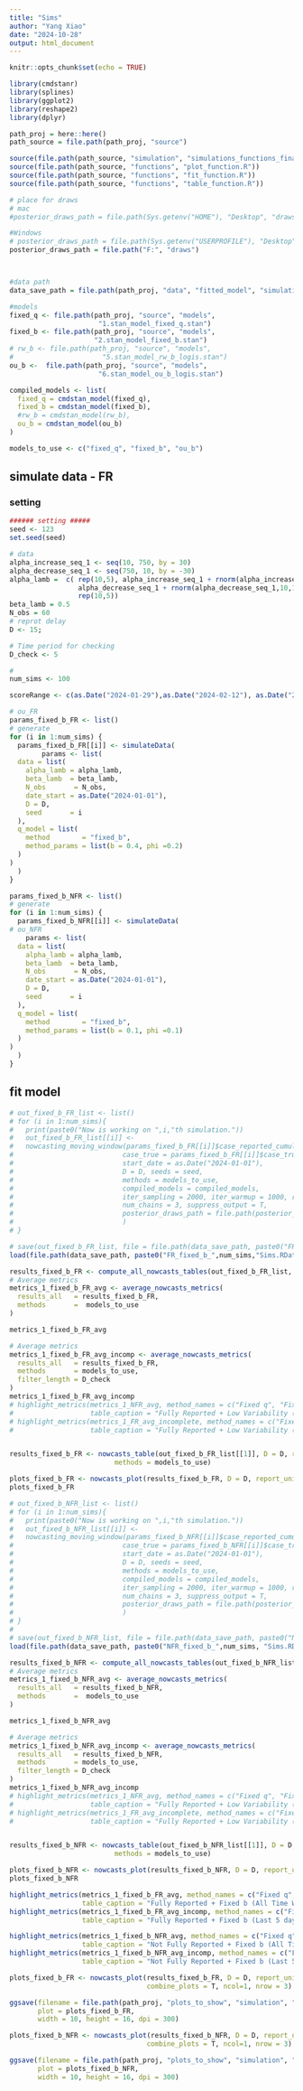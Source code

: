 ```yaml
---
title: "Sims"
author: "Yang Xiao"
date: "2024-10-28"
output: html_document
---
```


```r
knitr::opts_chunk$set(echo = TRUE)

library(cmdstanr)
library(splines)
library(ggplot2)
library(reshape2)
library(dplyr)
```


```r
path_proj = here::here()
path_source = file.path(path_proj, "source")

source(file.path(path_source, "simulation", "simulations_functions_final.R"))
source(file.path(path_source, "functions", "plot_function.R"))
source(file.path(path_source, "functions", "fit_function.R"))
source(file.path(path_source, "functions", "table_function.R"))

# place for draws
# mac
#posterior_draws_path = file.path(Sys.getenv("HOME"), "Desktop", "draws", "testEach")

#Windows
# posterior_draws_path = file.path(Sys.getenv("USERPROFILE"), "Desktop", "draws", "multiSims")
posterior_draws_path = file.path("F:", "draws")



#data path
data_save_path = file.path(path_proj, "data", "fitted_model", "simulation", "multiSims","fixed_b")
```

```r
#models
fixed_q <- file.path(path_proj, "source", "models", 
                      "1.stan_model_fixed_q.stan")
fixed_b <- file.path(path_proj, "source", "models", 
                     "2.stan_model_fixed_b.stan")
# rw_b <- file.path(path_proj, "source", "models", 
#                      "5.stan_model_rw_b_logis.stan")
ou_b <-  file.path(path_proj, "source", "models", 
                      "6.stan_model_ou_b_logis.stan")

compiled_models <- list(
  fixed_q = cmdstan_model(fixed_q),
  fixed_b = cmdstan_model(fixed_b),
  #rw_b = cmdstan_model(rw_b),
  ou_b = cmdstan_model(ou_b)
)

models_to_use <- c("fixed_q", "fixed_b", "ou_b")
```


## simulate data - FR

### setting
```r
###### setting #####
seed <- 123
set.seed(seed)

# data
alpha_increase_seq_1 <- seq(10, 750, by = 30)
alpha_decrease_seq_1 <- seq(750, 10, by = -30)
alpha_lamb =  c( rep(10,5), alpha_increase_seq_1 + rnorm(alpha_increase_seq_1,10,10), 
                 alpha_decrease_seq_1 + rnorm(alpha_decrease_seq_1,10,10),
                 rep(10,5))
beta_lamb = 0.5
N_obs = 60
# reprot delay
D <- 15;

# Time period for checking
D_check <- 5

#
num_sims <- 100

scoreRange <- c(as.Date("2024-01-29"),as.Date("2024-02-12"), as.Date("2024-02-26"))
```

```r
# ou_FR
params_fixed_b_FR <- list()
# generate
for (i in 1:num_sims) {
  params_fixed_b_FR[[i]] <- simulateData(
        params <- list(
  data = list(
    alpha_lamb = alpha_lamb,  
    beta_lamb  = beta_lamb,
    N_obs       = N_obs,
    date_start = as.Date("2024-01-01"),
    D = D,
    seed       = i
  ),
  q_model = list(
    method        = "fixed_b",
    method_params = list(b = 0.4, phi =0.2)
  )
)
  )
}
```

```r

params_fixed_b_NFR <- list()
# generate
for (i in 1:num_sims) {
  params_fixed_b_NFR[[i]] <- simulateData(
# ou_NFR
    params <- list(
  data = list(
    alpha_lamb = alpha_lamb,  
    beta_lamb  = beta_lamb,
    N_obs       = N_obs,
    date_start = as.Date("2024-01-01"),
    D = D,
    seed       = i
  ),
  q_model = list(
    method        = "fixed_b",
    method_params = list(b = 0.1, phi =0.1)
  )
)
  )
}
```


## fit model
```r
# out_fixed_b_FR_list <- list()
# for (i in 1:num_sims){
#   print(paste0("Now is working on ",i,"th simulation."))
#   out_fixed_b_FR_list[[i]] <-
#   nowcasting_moving_window(params_fixed_b_FR[[i]]$case_reported_cumulated, scoreRange = scoreRange,
#                           case_true = params_fixed_b_FR[[i]]$case_true,
#                           start_date = as.Date("2024-01-01"),
#                           D = D, seeds = seed,
#                           methods = models_to_use,
#                           compiled_models = compiled_models,
#                           iter_sampling = 2000, iter_warmup = 1000, refresh = 0,
#                           num_chains = 3, suppress_output = T,
#                           posterior_draws_path = file.path(posterior_draws_path, "fixed_b")
#                           )
# }

# save(out_fixed_b_FR_list, file = file.path(data_save_path, paste0("FR_fixed_b_",num_sims,"Sims.RData")))
load(file.path(data_save_path, paste0("FR_fixed_b_",num_sims,"Sims.RData")))

results_fixed_b_FR <- compute_all_nowcasts_tables(out_fixed_b_FR_list, D, "day", models_to_use)
# Average metrics
metrics_1_fixed_b_FR_avg <- average_nowcasts_metrics(
  results_all   = results_fixed_b_FR,
  methods       =  models_to_use
)

metrics_1_fixed_b_FR_avg

# Average metrics
metrics_1_fixed_b_FR_avg_incomp <- average_nowcasts_metrics(
  results_all   = results_fixed_b_FR,
  methods       = models_to_use,
  filter_length = D_check
)
metrics_1_fixed_b_FR_avg_incomp
# highlight_metrics(metrics_1_NFR_avg, method_names = c("Fixed q", "Fixed b", "Linear b", "OU b"),
#                   table_caption = "Fully Reported + Low Variability (All Time Window)")
# highlight_metrics(metrics_1_FR_avg_incomplete, method_names = c("Fixed q", "Fixed b", "Linear b", "OU b"),
#                   table_caption = "Fully Reported + Low Variability (Last D Time Unit)")


results_fixed_b_FR <- nowcasts_table(out_fixed_b_FR_list[[1]], D = D, report_unit = "day", 
                          methods = models_to_use)

plots_fixed_b_FR <- nowcasts_plot(results_fixed_b_FR, D = D, report_unit = "day", methods = models_to_use)
plots_fixed_b_FR
```   


```r
# out_fixed_b_NFR_list <- list()
# for (i in 1:num_sims){
#   print(paste0("Now is working on ",i,"th simulation."))
#   out_fixed_b_NFR_list[[i]] <-
#   nowcasting_moving_window(params_fixed_b_NFR[[i]]$case_reported_cumulated, scoreRange = scoreRange,
#                           case_true = params_fixed_b_NFR[[i]]$case_true,
#                           start_date = as.Date("2024-01-01"),
#                           D = D, seeds = seed,
#                           methods = models_to_use,
#                           compiled_models = compiled_models,
#                           iter_sampling = 2000, iter_warmup = 1000, refresh = 0,
#                           num_chains = 3, suppress_output = T,
#                           posterior_draws_path = file.path(posterior_draws_path, "fixed_b")
#                           )
# }
# 
# save(out_fixed_b_NFR_list, file = file.path(data_save_path, paste0("NFR_fixed_b_",num_sims, "Sims.RData")))
load(file.path(data_save_path, paste0("NFR_fixed_b_",num_sims, "Sims.RData")))

results_fixed_b_NFR <- compute_all_nowcasts_tables(out_fixed_b_NFR_list, D, "day", models_to_use)
# Average metrics
metrics_1_fixed_b_NFR_avg <- average_nowcasts_metrics(
  results_all   = results_fixed_b_NFR,
  methods       =  models_to_use
)

metrics_1_fixed_b_NFR_avg

# Average metrics
metrics_1_fixed_b_NFR_avg_incomp <- average_nowcasts_metrics(
  results_all   = results_fixed_b_NFR,
  methods       = models_to_use,
  filter_length = D_check
)
metrics_1_fixed_b_NFR_avg_incomp
# highlight_metrics(metrics_1_NFR_avg, method_names = c("Fixed q", "Fixed b", "Linear b", "OU b"),
#                   table_caption = "Fully Reported + Low Variability (All Time Window)")
# highlight_metrics(metrics_1_FR_avg_incomplete, method_names = c("Fixed q", "Fixed b", "Linear b", "OU b"),
#                   table_caption = "Fully Reported + Low Variability (Last D Time Unit)")


results_fixed_b_NFR <- nowcasts_table(out_fixed_b_NFR_list[[1]], D = D, report_unit = "day", 
                          methods = models_to_use)

plots_fixed_b_NFR <- nowcasts_plot(results_fixed_b_NFR, D = D, report_unit = "day", methods = models_to_use)
plots_fixed_b_NFR
```   

```r
highlight_metrics(metrics_1_fixed_b_FR_avg, method_names = c("Fixed q", "Fixed b", "OU b"), date_labels = scoreRange,
                  table_caption = "Fully Reported + Fixed b (All Time Window)")
highlight_metrics(metrics_1_fixed_b_FR_avg_incomp, method_names = c("Fixed q", "Fixed b", "OU b"), date_labels = scoreRange,
                  table_caption = "Fully Reported + Fixed b (Last 5 days)")
```

```r
highlight_metrics(metrics_1_fixed_b_NFR_avg, method_names = c("Fixed q", "Fixed b", "OU b"), date_labels = scoreRange,
                  table_caption = "Not Fully Reported + Fixed b (All Time Window)")
highlight_metrics(metrics_1_fixed_b_NFR_avg_incomp, method_names = c("Fixed q", "Fixed b", "OU b"), date_labels = scoreRange,
                  table_caption = "Not Fully Reported + Fixed b (Last 5 days)")
```


```r
plots_fixed_b_FR <- nowcasts_plot(results_fixed_b_FR, D = D, report_unit = "day", methods = models_to_use,
                                  combine_plots = T, ncol=1, nrow = 3)

ggsave(filename = file.path(path_proj, "plots_to_show", "simulation", "fixed_b", "FR_fixed_b.png"),
       plot = plots_fixed_b_FR,
       width = 10, height = 16, dpi = 300)
```

```r
plots_fixed_b_NFR <- nowcasts_plot(results_fixed_b_NFR, D = D, report_unit = "day", methods = models_to_use,
                                  combine_plots = T, ncol=1, nrow = 3)

ggsave(filename = file.path(path_proj, "plots_to_show", "simulation", "fixed_b", "NFR_fixed_b.png"),
       plot = plots_fixed_b_NFR,
       width = 10, height = 16, dpi = 300)
```
